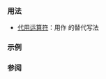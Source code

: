 {{cpp/keyword/title|{{tt|not}}}}
{{cpp/keyword/navbar}}

===用法===
* [[cpp/language/operator alternative|代用运算符]]：用作 {{tt|!}} 的替代写法

===示例===
{{example
|code=
#include &lt;iostream&gt;

void show(bool z, const char* s, int n)
{
    const char* r{z ? " true  " : " false "};
    if (n == 0) std::cout &lt;&lt; "┌───────────┬─────────┐\n";
    if (n &lt;= 1) std::cout &lt;&lt; "│ " &lt;&lt;s&lt;&lt; " │ "&lt;&lt;r&lt;&lt;" │\n";
    if (n == 1) std::cout &lt;&lt; "└───────────┴─────────┘\n";
}

int main()
{
    show(not true , "not true ", 0);
    show(not false, "not false", 1);
}
|output=
┌───────────┬─────────┐
│ not true  │  false  │
│ not false │  true   │
└───────────┴─────────┘
}}

===参阅===
{{cpp/keyword/alt operators list}}

{{langlinks|de|en|es|fr|it|ja|pt|ru}}